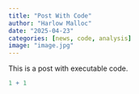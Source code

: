 ```yaml
---
title: "Post With Code"
author: "Harlow Malloc"
date: "2025-04-23"
categories: [news, code, analysis]
image: "image.jpg"
---
```


This is a post with executable code.

```r
1 + 1
```
